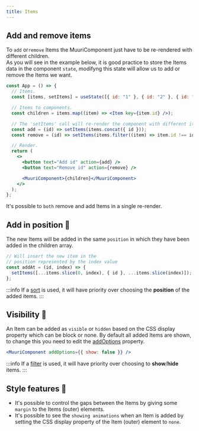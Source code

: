 ```yaml
---
title: Items
---
```


## Add and remove items

To `add` or`remove` Items the MuuriComponent just have to be re-rendered with different children. <br/>
As you will see in the example below, it is good practice to store the Items data in the component `state`, modifyng this state will allow us to add or remove the Items we want.

```jsx
const App = () => {
  // Items.
  const [items, setItems] = useState([{ id: "1" }, { id: "2" }, { id: "3" }]);

  // Items to components.
  const children = items.map((item) => <Item key={item.id} />);

  // The 'setItems' call will re-render the component with different items.
  const add = (id) => setItems(items.concat({ id }));
  const remove = (id) => setItems(items.filter((item) => item.id !== id));

  // Render.
  return (
    <>
      <button text="Add id" action={add} />
      <button text="Remove id" action={remove} />

      <MuuriComponent>{children}</MuuriComponent>
    </>
  );
};
```

It's possible to `both` remove and add Items in a single re-render.

## Add in position 📍

The new Items will be added in the same `position` in which they have been added in the children array.

```jsx
// Will insert the new item in the
// position represented by the index value
const addAt = (id, index) => {
  setItems([...items.slice(0, index), { id }, ...items.slice(index)]);
};
```

:::info
If a [sort](../usage/sorting) is used, it will have priority over choosing the **position** of the added items.
:::

## Visibility 👀

An Item can be added as `visible` or `hidden` based on the CSS display property which can be block or none. By default all added Items are shown, to change this you need to edit the [addOptions](../api-reference/muuricomponent#addoptions) property.

```jsx
<MuuriComponent addOptions={{ show: false }} />
```

:::info
If a [filter](../usage/filtering) is used, it will have priority over choosing to **show**/**hide** items.
:::

## Style features 👗

- It's possible to control the gaps between the Items by giving some `margin` to the Items (outer) elements.
- It's possible to see the `showing animations` when an Item is added by setting the CSS display property of the Item (outer) element to `none`.
